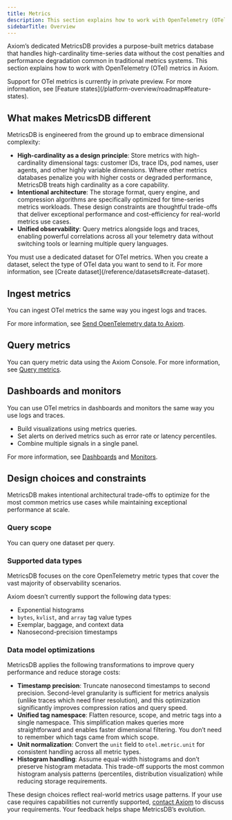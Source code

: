 ```yaml
---
title: Metrics
description: This section explains how to work with OpenTelemetry (OTel) metrics.
sidebarTitle: Overview
---
```



Axiom’s dedicated MetricsDB provides a purpose-built metrics database that handles high-cardinality time-series data without the cost penalties and performance degradation common in traditional metrics systems. This section explains how to work with OpenTelemetry (OTel) metrics in Axiom.

<Info>
Support for OTel metrics is currently in private preview. For more information, see [Feature states](/platform-overview/roadmap#feature-states).
</Info>

## What makes MetricsDB different

MetricsDB is engineered from the ground up to embrace dimensional complexity:

- **High-cardinality as a design principle**: Store metrics with high-cardinality dimensional tags: customer IDs, trace IDs, pod names, user agents, and other highly variable dimensions. Where other metrics databases penalize you with higher costs or degraded performance, MetricsDB treats high cardinality as a core capability.
- **Intentional architecture**: The storage format, query engine, and compression algorithms are specifically optimized for time-series metrics workloads. These design constraints are thoughtful trade-offs that deliver exceptional performance and cost-efficiency for real-world metrics use cases.
- **Unified observability**: Query metrics alongside logs and traces, enabling powerful correlations across all your telemetry data without switching tools or learning multiple query languages.

<Prerequisites />

<Note>
You must use a dedicated dataset for OTel metrics. When you create a dataset, select the type of OTel data you want to send to it. For more information, see [Create dataset](/reference/datasets#create-dataset).
</Note>

## Ingest metrics

You can ingest OTel metrics the same way you ingest logs and traces.

For more information, see [Send OpenTelemetry data to Axiom](/send-data/opentelemetry).

## Query metrics

You can query metric data using the Axiom Console. For more information, see [Query metrics](/query-data/metrics/query-metrics).

## Dashboards and monitors

You can use OTel metrics in dashboards and monitors the same way you use logs and traces.

- Build visualizations using metrics queries.
- Set alerts on derived metrics such as error rate or latency percentiles.
- Combine multiple signals in a single panel.

For more information, see [Dashboards](/dashboards/overview) and [Monitors](/monitor-data/monitors).

## Design choices and constraints

MetricsDB makes intentional architectural trade-offs to optimize for the most common metrics use cases while maintaining exceptional performance at scale.

### Query scope

You can query one dataset per query.

### Supported data types

MetricsDB focuses on the core OpenTelemetry metric types that cover the vast majority of observability scenarios.

Axiom doesn’t currently support the following data types:
- Exponential histograms
- `bytes`, `kvlist`, and `array` tag value types
- Exemplar, baggage, and context data
- Nanosecond-precision timestamps

### Data model optimizations

MetricsDB applies the following transformations to improve query performance and reduce storage costs:

- **Timestamp precision**: Truncate nanosecond timestamps to second precision. Second-level granularity is sufficient for metrics analysis (unlike traces which need finer resolution), and this optimization significantly improves compression ratios and query speed.
- **Unified tag namespace**: Flatten resource, scope, and metric tags into a single namespace. This simplification makes queries more straightforward and enables faster dimensional filtering. You don’t need to remember which tags came from which scope.
- **Unit normalization**: Convert the `unit` field to `otel.metric.unit` for consistent handling across all metric types.
- **Histogram handling**: Assume equal-width histograms and don’t preserve histogram metadata. This trade-off supports the most common histogram analysis patterns (percentiles, distribution visualization) while reducing storage requirements.

These design choices reflect real-world metrics usage patterns. If your use case requires capabilities not currently supported, [contact Axiom](https://axiom.co/contact) to discuss your requirements. Your feedback helps shape MetricsDB’s evolution.

